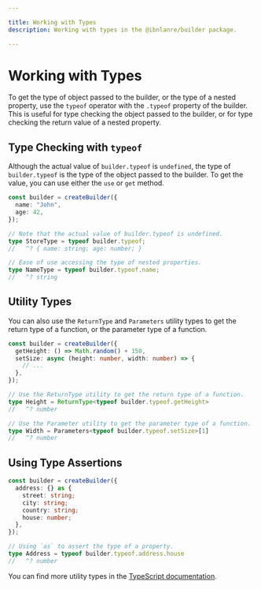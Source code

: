 ```yaml
---

title: Working with Types
description: Working with types in the @ibnlanre/builder package.

---
```


# Working with Types

To get the type of object passed to the builder, or the type of a nested property, use the `typeof` operator with the `.typeof` property of the builder. This is useful for type checking the object passed to the builder, or for type checking the return value of a nested property.

## Type Checking with `typeof`

Although the actual value of `builder.typeof` is `undefined`, the type of `builder.typeof` is the type of the object passed to the builder. To get the value, you can use either the `use` or `get` method.

```typescript copy
const builder = createBuilder({
  name: "John",
  age: 42,
});

// Note that the actual value of builder.typeof is undefined.
type StoreType = typeof builder.typeof;
//   ^? { name: string; age: number; }

// Ease of use accessing the type of nested properties.
type NameType = typeof builder.typeof.name;
//   ^? string
```

## Utility Types

You can also use the `ReturnType` and `Parameters` utility types to get the return type of a function, or the parameter type of a function.

```typescript copy
const builder = createBuilder({
  getHeight: () => Math.random() + 150,
  setSize: async (height: number, width: number) => {
    // ...
  },
});

// Use the ReturnType utility to get the return type of a function.
type Height = ReturnType<typeof builder.typeof.getHeight>
//   ^? number

// Use the Parameter utility to get the parameter type of a function.
type Width = Parameters<typeof builder.typeof.setSize>[1]
//   ^? number
```

## Using Type Assertions

```typescript copy
const builder = createBuilder({
  address: {} as {
    street: string;
    city: string;
    country: string;
    house: number;
  },
});

// Using `as` to assert the type of a property.
type Address = typeof builder.typeof.address.house
//   ^? number
```

You can find more utility types in the [TypeScript documentation](https://www.typescriptlang.org/docs/handbook/utility-types.html).
